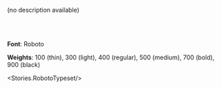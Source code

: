 
<Meta title="Typography"/>

<div style={{textAlign: "center"}}>
    <Title>Typography</Title>
    <p style={{color: "#9B9B9B", fontStyle: "italic"}}>(no description available)</p>
</div>
<br/>
<br/>

__Font__: Roboto

__Weights__: 100 (thin), 300 (light), 400 (regular), 500 (medium), 700 (bold), 900 (black)

<Stories.RobotoTypeset/>
